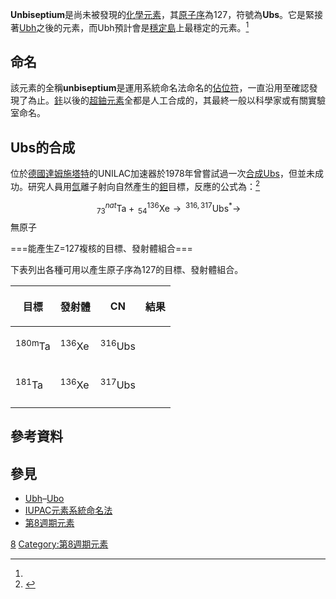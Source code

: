 {{不是|瑞銀集團}}
{{Elementbox
|name=Ubs
|enname=Unbiseptium
|number=127
|symbol=Ubs
|left=[[Ubh|Ubh]]
|right=[[Ubo|Ubo]]
|above=-
|below=-<ref>原子序的上限為173</ref>
|series=未知
|predicted series=未知
|series comment=可能為[[超錒系元素|超錒系元素]]
|group=n/a
|period=8
|block=g
|series color=
|phase color=
|appearance=
|image name=
|image size=
|image name comment=
|image name 2=
|image size 2=
|image name 2 comment=
|atomic mass=未知
|atomic mass 2=
|atomic mass comment=
|electron configuration= [[[Og|[Og]]] 5g<sup>3</sup> 6f<sup>2</sup> 8s<sup>2</sup> 8p<sup>2</sup><br />（預測<ref name=Haire>{{cite book| title = The Chemistry of the Actinide and Transactinide Elements| editor1-last = Morss|editor2-first = Norman M.| editor2-last = Edelstein| editor3-last = Fuger|editor3-first = Jean| last = Haire|first = Richard G.| chapter = Transactinides and the future elements| publisher = [[Springer_Science+Business_Media|Springer Science+Business Media]]| year = 2006| isbn = 1-4020-3555-1| location = Dordrecht, The Netherlands| edition = 3rd| ref = CITEREFHaire2006}}</ref>）
|electrons per shell=2, 8, 18, 32, 35, 20, 8, 4<br />（預測）
|physical properties=未知
|color=
|phase=
|phase comment=
|density gplstp=
|density gpcm3nrt=
|density gpcm3nrt 2=
|density gpcm3nrt 3=
|density gpcm3mp=
|melting point K=
|melting point C=
|melting point F=
|melting point pressure=
|sublimation point K=
|sublimation point C=
|sublimation point F=
|sublimation point pressure=
|boiling point K=
|boiling point C=
|boiling point F=
|boiling point pressure=
|triple point K=
|triple point kPa=
|triple point K 2=
|triple point kPa 2=
|critical point K=
|critical point MPa=
|heat fusion=
|heat fusion 2=
|heat fusion pressure=
|heat vaporization=
|heat vaporization pressure=
|heat capacity=
|heat capacity pressure=
|vapor pressure 1=
|vapor pressure 10=
|vapor pressure 100=
|vapor pressure 1 k=
|vapor pressure 10 k=
|vapor pressure 100 k=
|vapor pressure comment=
|crystal structure=
|atomic properties=未知
|oxidation states=
|oxidation states comment=
|electronegativity=
|number of ionization energies=
|1st ionization energy=
|2nd ionization energy=
|3rd ionization energy=
|atomic radius=
|atomic radius calculated=
|covalent radius=
|Van der Waals radius=
|magnetic ordering=
|electrical resistivity=
|electrical resistivity at 0=
|electrical resistivity at 20=
|thermal conductivity=
|thermal conductivity 2=
|thermal diffusivity=
|thermal expansion=
|thermal expansion at 25=
|speed of sound=
|speed of sound rod at 20=
|speed of sound rod at r.t.=
|Tensile strength=
|Young's modulus=
|Shear modulus=
|Bulk modulus=
|Poisson ratio=
|Mohs hardness=
|Vickers hardness=
|Brinell hardness=
|CAS number=
|isotopes=
|isotopes comment=
}}

'''Unbiseptium'''是尚未被發現的[[化學元素|化學元素]]，其[[原子序|原子序]]為127，符號為'''Ubs'''。它是緊接著[[Ubh|Ubh]]之後的元素，而Ubh預計會是[[穩定島|穩定島]]上最穩定的元素。<ref name="emsley"/>

==命名==
{{see|IUPAC元素系統命名法}}

該元素的全稱'''unbiseptium'''是運用系統命名法命名的[[佔位符|佔位符]]，一直沿用至確認發現了為止。[[鉲|鉲]]以後的[[超鈾元素|超鈾元素]]全都是人工合成的，其最終一般以科學家或有關實驗室命名。

==Ubs的合成==

位於[[德國|德國]][[達姆施塔特|達姆施塔特]]的UNILAC加速器於1978年曾嘗試過一次[[人工合成元素|合成]]Ubs，但並未成功。研究人員用[[氙|氙]]離子射向自然產生的[[鉭|鉭]]目標，反應的公式為：<ref name="emsley">{{cite book|last=Emsley|first=John|title=Nature's Building Blocks: An A-Z Guide to the Elements|url=https://archive.org/details/naturesbuildingb0000emsl_b1k4|edition=New|year=2011|publisher=Oxford University Press|location=New York, NY|isbn=978-0-19-960563-7|page=[https://archive.org/details/naturesbuildingb0000emsl_b1k4/page/593 593]}}</ref>

:<math>\,^{nat}_{73}\mathrm{Ta} +  \,^{136}_{54}\mathrm{Xe} \to \,^{316, 317}\mathrm{Ubs} ^{*} \to</math> 無原子

===能產生Z=127複核的目標、發射體組合===

下表列出各種可用以產生原子序為127的目標、發射體組合。

{|class="wikitable" style="text-align:center"
|-
! 目標 !! 發射體 !! CN !! 結果
|-
!<sup>180m</sup>Ta
|<sup>136</sup>Xe||<sup>316</sup>Ubs||{{no|至今失敗}}
|-
!<sup>181</sup>Ta
|<sup>136</sup>Xe||<sup>317</sup>Ubs||{{no|至今失敗}}
|-
|}

==參考資料==

{{reflist}}

==參見==

*[[Ubh|Ubh]]–[[Ubo|Ubo]]
*[[IUPAC元素系統命名法|IUPAC元素系統命名法]]
*[[第8週期元素|第8週期元素]]


{{擴展元素週期表 | model=nefedov|number=173|no mark=yes}}

[[Category:化學元素|8]]
[[Category:第8週期元素|Category:第8週期元素]]